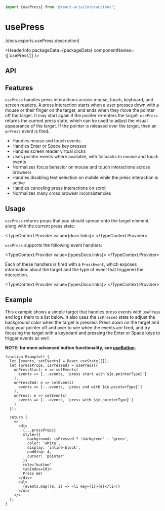 <!-- Copyright 2020 Adobe. All rights reserved.
This file is licensed to you under the Apache License, Version 2.0 (the "License");
you may not use this file except in compliance with the License. You may obtain a copy
of the License at http://www.apache.org/licenses/LICENSE-2.0
Unless required by applicable law or agreed to in writing, software distributed under
the License is distributed on an "AS IS" BASIS, WITHOUT WARRANTIES OR REPRESENTATIONS
OF ANY KIND, either express or implied. See the License for the specific language
governing permissions and limitations under the License. -->



```jsx import
import {usePress} from '@react-aria/interactions';
```

# usePress

<p>{docs.exports.usePress.description}</p>

<HeaderInfo
  packageData={packageData}
  componentNames={['usePress']} />

## API

<FunctionAPI function={docs.exports.usePress} links={docs.links} />

## Features

`usePress` handles press interactions across mouse, touch, keyboard, and screen readers. A press interaction starts when a 
user presses down with a mouse or their finger on the target, and ends when they move the pointer off the target. It may
start again if the pointer re-enters the target. `usePress` returns the current press state, which can be used to adjust
the visual appearance of the target. If the pointer is released over the target, then an `onPress` event is fired.

* Handles mouse and touch events
* Handles Enter or Space key presses
* Handles screen reader virtual clicks
* Uses pointer events where available, with fallbacks to mouse and touch events
* Normalizes focus behavior on mouse and touch interactions across browsers
* Handles disabling text selection on mobile while the press interaction is active
* Handles canceling press interactions on scroll
* Normalizes many cross browser inconsistencies

## Usage

`usePress` returns props that you should spread onto the target element, along with the current press state:

<TypeContext.Provider value={docs.links}>
  <InterfaceType properties={docs.links[docs.exports.usePress.return.id].properties} />
</TypeContext.Provider>

`usePress` supports the following event handlers:

<TypeContext.Provider value={typesDocs.links}>
  <InterfaceType properties={typesDocs.exports.PressEvents.properties} />
</TypeContext.Provider>

Each of these handlers is fired with a `PressEvent`, which exposes information about the target and the
type of event that triggered the interaction.

<TypeContext.Provider value={typesDocs.links}>
  <InterfaceType properties={typesDocs.exports.PressEvent.properties} />
</TypeContext.Provider>

## Example

This example shows a simple target that handles press events with `usePress` and logs them to a list below.
It also uses the `isPressed` state to adjust the background color when the target is pressed.
Press down on the target and drag your pointer off and over to see when the events are fired, and try focusing
the target with a keyboard and pressing the Enter or Space keys to trigger events as well.

**NOTE: for more advanced button functionality, see [useButton](useButton.html).**

```tsx example
function Example() {
  let [events, setEvents] = React.useState([]);
  let {pressProps, isPressed} = usePress({
    onPressStart: e => setEvents(
      events => [...events, `press start with ${e.pointerType}`]
    ),
    onPressEnd: e => setEvents(
      events => [...events, `press end with ${e.pointerType}`]
    ),
    onPress: e => setEvents(
      events => [...events, `press with ${e.pointerType}`]
    )
  });

  return (
    <>
      <div
        {...pressProps}
        style={{
          background: isPressed ? 'darkgreen' : 'green',
          color: 'white',
          display: 'inline-block',
          padding: 4,
          cursor: 'pointer'
        }}
        role="button"
        tabIndex={0}>
        Press me!
      </div>
      <ul>
        {events.map((e, i) => <li key={i}>{e}</li>)}
      </ul>
    </>
  );
}
```
